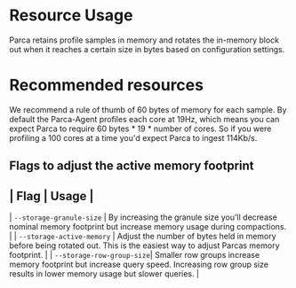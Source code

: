 # Resource Usage

Parca retains profile samples in memory and rotates the in-memory block out 
when it reaches a certain size in bytes based on configuration settings.

# Recommended resources

We recommend a rule of thumb of 60 bytes of memory for each sample.
By default the Parca-Agent profiles each core at 19Hz, which means you can expect 
Parca to require 60 bytes * 19 * number of cores. So if you were profiling a 100 cores at a time
you'd expect Parca to ingest 114Kb/s.

## Flags to adjust the active memory footprint

|           Flag            |     Usage                      |       
--------------------------------------------------------------
| `--storage-granule-size`  | By increasing the granule size you'll decrease nominal memory footprint but increase memory usage during compactions. |
| `--storage-active-memory` | Adjust the number of bytes held in memory before being rotated out. This is the easiest way to adjust Parcas memory footprint. |
| `--storage-row-group-size`| Smaller row groups increase memory footprint but increase query speed. Increasing row group size results in lower memory usage but slower queries. |
